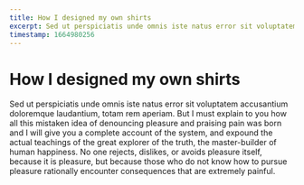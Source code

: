 ```yaml
---
title: How I designed my own shirts
excerpt: Sed ut perspiciatis unde omnis iste natus error sit voluptatem accusantium doloremque laudantium, totam rem aperiam
timestamp: 1664980256
---
```


# How I designed my own shirts

Sed ut perspiciatis unde omnis iste natus error sit voluptatem accusantium doloremque laudantium, totam rem aperiam. But I must explain to you how all this mistaken idea of denouncing pleasure and praising pain was born and I will give you a complete account of the system, and expound the actual teachings of the great explorer of the truth, the master-builder of human happiness. No one rejects, dislikes, or avoids pleasure itself, because it is pleasure, but because those who do not know how to pursue pleasure rationally encounter consequences that are extremely painful.
